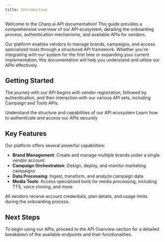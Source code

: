```yaml
---
title: Introduction
---
```


Welcome to the Charp.ai API documentation! This guide provides a comprehensive overview of our API ecosystem, detailing the onboarding process, authentication mechanisms, and available APIs for vendors.

Our platform enables vendors to manage brands, campaigns, and access specialized tools through a structured API framework. Whether you're integrating with our system for the first time or expanding your current implementation, this documentation will help you understand and utilize our APIs effectively.

## Getting Started

The journey with our API begins with vendor registration, followed by authentication, and then interaction with our various API sets, including Campaign and Tools APIs.

<CardGroup cols={2}>
  <Card
    title="API Overview"
    icon="map"
    href="/api_overview"
  >
    Understand the structure and capabilities of our API ecosystem
  </Card>
  <Card
    title="Authentication"
    icon="lock"
    href="/api_authentication_flow"
  >
    Learn how to authenticate and access our APIs securely
  </Card>
</CardGroup>

## Key Features

Our platform offers several powerful capabilities:

- **Brand Management**: Create and manage multiple brands under a single vendor account
- **Campaign Orchestration**: Design, deploy, and monitor marketing campaigns
- **Data Processing**: Ingest, transform, and analyze campaign data
- **Media Tools**: Access specialized tools for media processing, including TTS, voice cloning, and more

<Note>
  All vendors receive account credentials, plan details, and usage limits during the onboarding process.
</Note>

## Next Steps

To begin using our APIs, proceed to the API Overview section for a detailed breakdown of the available endpoints and their functionalities.
